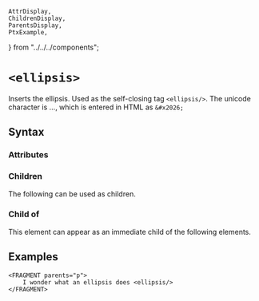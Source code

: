     AttrDisplay,
    ChildrenDisplay,
    ParentsDisplay,
    PtxExample,
} from "../../../components";

# `<ellipsis>`

Inserts the ellipsis. Used as the self-closing tag `<ellipsis/>`.
The unicode character is &#x2026;, which is entered in HTML as `&#x2026;`

## Syntax

### Attributes

<AttrDisplay name="ellipsis" />

### Children

The following can be used as children.

<ChildrenDisplay name="ellipsis" />

### Child of

This element can appear as an immediate child of the following elements.

<ParentsDisplay name="ellipsis" />

## Examples
```ptx-example
<FRAGMENT parents="p">
    I wonder what an ellipsis does <ellipsis/>
</FRAGMENT>
```